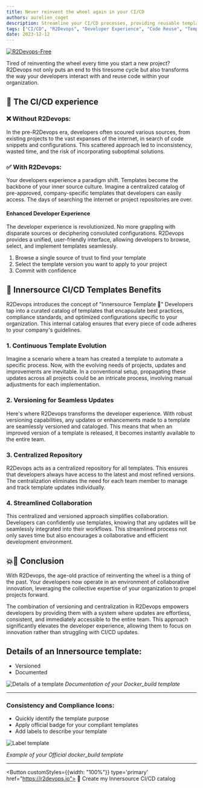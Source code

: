 ```yaml
---
title: Never reinvent the wheel again in your CI/CD 
authors: aurelien_coget
description: Streamline your CI/CD processes, providing reusable templates.
tags: ["CI/CD", "R2Devops", "Developer Experience", "Code Reuse", "Templates", "Innersource","Best Practices", "Beginners"]
date: 2023-12-12
---
```

[![R2Devops-Free](https://img.shields.io/badge/R2Devops-Free-green)](https://r2devops.io/)

Tired of reinventing the wheel every time you start a new project? R2Devops not only puts an end to this tiresome cycle but also transforms the way your developers interact with and reuse code within your organization.

## 🤯 The CI/CD experience


### ❌ Without R2Devops:

In the pre-R2Devops era, developers often scoured various sources, from existing projects to the vast expanses of the internet, in search of code snippets and configurations. This scattered approach led to inconsistency, wasted time, and the risk of incorporating suboptimal solutions.

### ✅ With R2Devops:

Your developers experience a paradigm shift. Templates become the backbone of your inner source culture. Imagine a centralized catalog of pre-approved, company-specific templates that developers can easily access. The days of searching the internet or project repositories are over.

<!-- truncate -->

#### Enhanced Developer Experience

The developer experience is revolutionized. No more grappling with disparate sources or deciphering convoluted configurations. R2Devops provides a unified, user-friendly interface, allowing developers to browse, select, and implement templates seamlessly.

1. Browse a single source of trust to find your template
2. Select the template version you want to apply to your project
3. Commit with confidence


## 🧩 Innersource CI/CD Templates Benefits

R2Devops introduces the concept of "Innersource Template 🧩" Developers tap into a curated catalog of templates that encapsulate best practices, compliance standards, and optimized configurations specific to your organization. This internal catalog ensures that every piece of code adheres to your company's guidelines.


### 1. Continuous Template Evolution
Imagine a scenario where a team has created a template to automate a specific process. Now, with the evolving needs of projects, updates and improvements are inevitable. In a conventional setup, propagating these updates across all projects could be an intricate process, involving manual adjustments for each implementation.

### 2. Versioning for Seamless Updates
Here's where R2Devops transforms the developer experience. With robust versioning capabilities, any updates or enhancements made to a template are seamlessly versioned and cataloged. This means that when an improved version of a template is released, it becomes instantly available to the entire team.

### 3. Centralized Repository
R2Devops acts as a centralized repository for all templates. This ensures that developers always have access to the latest and most refined versions. The centralization eliminates the need for each team member to manage and track template updates individually.


### 4. Streamlined Collaboration
This centralized and versioned approach simplifies collaboration. Developers can confidently use templates, knowing that any updates will be seamlessly integrated into their workflows. This streamlined process not only saves time but also encourages a collaborative and efficient development environment.


## 💥🚀 Conclusion

With R2Devops, the age-old practice of reinventing the wheel is a thing of the past. Your developers now operate in an environment of collaborative innovation, leveraging the collective expertise of your organization to propel projects forward.

The combination of versioning and centralization in R2Devops empowers developers by providing them with a system where updates are effortless, consistent, and immediately accessible to the entire team. This approach significantly elevates the developer experience, allowing them to focus on innovation rather than struggling with CI/CD updates.



## **Details of an Innersource template:**
- Versioned
- Documented

![Details of a template](./R2-template-details.png)
*Documentation of your Docker_build template*

---

### **Consistency and Compliance Icons:**
- Quickly identify the template purpose
- Apply official badge for your compliant templates
- Add labels to describe your template

![Label template](./R2-template-labels.png)

*Example of your Official docker_build template*

---

<Button customStyles={{width: "100%"}} type='primary' href="https://r2devops.io">
    <span>🧩 Create my Innersource CI/CD catalog</span>
</Button>
